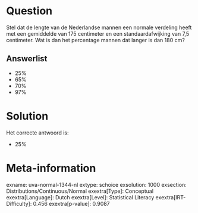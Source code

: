 Question
========

Stel dat de lengte van de Nederlandse mannen een normale verdeling heeft
met een gemiddelde van 175 centimeter en een standaardafwijking van 7,5
centimeter. Wat is dan het percentage mannen dat langer is dan 180 cm?

Answerlist
----------

* 25%
* 65%
* 70%
* 97%

Solution
========

Het correcte antwoord is: 

* 25%

Meta-information
================
exname: uva-normal-1344-nl
extype: schoice
exsolution: 1000
exsection: Distributions/Continuous/Normal
exextra[Type]: Conceptual
exextra[Language]: Dutch
exextra[Level]: Statistical Literacy
exextra[IRT-Difficulty]: 0.456
exextra[p-value]: 0.9087
